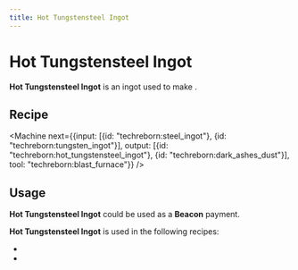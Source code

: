 ```yaml
---
title: Hot Tungstensteel Ingot
---
```


<ItemImage file="hot_tungstensteel_ingot" alt="Ingots" size="200" />

# Hot Tungstensteel Ingot

**Hot Tungstensteel Ingot** is an ingot used to make <McItem slug="techreborn:tungstensteel_ingot"/>.

## Recipe

<CraftingTable recipe="input techreborn:hot_tungstensteel_nugget techreborn:hot_tungstensteel_nugget techreborn:hot_tungstensteel_nugget input techreborn:hot_tungstensteel_nugget techreborn:hot_tungstensteel_nugget techreborn:hot_tungstensteel_nugget input techreborn:hot_tungstensteel_nugget techreborn:hot_tungstensteel_nugget techreborn:hot_tungstensteel_nugget output techreborn:hot_tungstensteel_ingot"/>

<CraftingTable recipe="input air air air input air techreborn:hot_tungstensteel_storage_block air input air air air output techreborn:hot_tungstensteel_ingot,9"/>

<Machine next={{input: [{id: "techreborn:steel_ingot"}, {id: "techreborn:tungsten_ingot"}], output: [{id: "techreborn:hot_tungstensteel_ingot"}, {id: "techreborn:dark_ashes_dust"}], tool: "techreborn:blast_furnace"}} />

## Usage

**Hot Tungstensteel Ingot** could be used as a **Beacon** payment.

**Hot Tungstensteel Ingot** is used in the following recipes:

- <McItem slug="techreborn:hot_tungstensteel_nugget"/>
- <McItem slug="techreborn:hot_tungstensteel_storage_block"/>

<Machine recipe="input techreborn:hot_tungstensteel_ingot output techreborn:tungstensteel_ingot tool techreborn:vacuum_freezer" />
